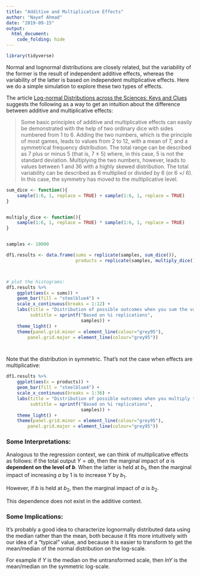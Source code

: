 ```yaml
---
title: "Additive and Multiplicative Effects"
author: "Nayef Ahmad"
date: "2019-09-15"
output: 
  html_document: 
    code_folding: hide
---
```


```r
library(tidyverse)
```

Normal and lognormal distributions are closely related, but the variability of the former is the result of independent additive effects, whereas the variability of the latter is based on independent multiplicative effects. Here we do a simple simulation to explore these two types of effects.

The article [Log-normal Distributions across the Sciences: Keys and Clues](https://watermark.silverchair.com/51-5-341.pdf?token=AQECAHi208BE49Ooan9kkhW_Ercy7Dm3ZL_9Cf3qfKAc485ysgAAAoMwggJ_BgkqhkiG9w0BBwagggJwMIICbAIBADCCAmUGCSqGSIb3DQEHATAeBglghkgBZQMEAS4wEQQMuMoYuT8hPTBnPBF0AgEQgIICNkBBiaBGQFdjIvCzU6H8Gp5HqHRy8eyDYKy9q255kaKFxblUmxh0dAu2tsChHGl6QKauwVgrJoiGVdi14v7AA2sUKApCPuWG47qbpqt9wMu9PmX-OjWM3VqBnD-_EM5TIELjcaVr1cw0TYCTSIBSi_TW81uagw3eXDnE7VS2iCZhLkK4HRzxwnRS8KD3p6PRWp7cHKOtSt_MaWVUVcDPf1x01MzTjoBG9nfVTxzOJGMATXJb_KTzEiF9A3Dk4pvdMi3OAZp9s6oKrqrm-ZTP_AopEpaOFGkgPmKXh8k9F44CgjhPhPLZRQIQHLu-_xWryu7_rn8310zwLmvhwqdVP-up8gM8tgmm6JQR_zn7zFqI0_pZCNeOZh0jI4x2GhBPcYkI_P_rRiz5S96b2gpC3QQTRMQXmZeXgx1jAdri3dKttKKtGJhyUUAOnKiaP5lhPCIg5RdAxhijJsx3zztzQztWj6HmDwrnV95JQpy7u28kwoGrLz1k-CV4g2sR6fWk4K9uMPXvreJSk0cMbNyUMN9KiJnGecYWzIhnkbb8C0_rbO4ZY1mLRRZlu89gJvmMRpIadcLxY5igHUIn0Pe2CFnUtfMw42LmSNS40Q7gcU0o4Sbqno5rnSUeNn2W1MgTDN21hpw04_n0UXoCbc9Z5Rom-lvPs-e1roouLNU1uU9Mvo9OCEvFApDvsClkzSozn8_BxH8cUpaDS7gdfxJQ2Lq9z20PBYQnjaMIG9qVp7sGBVHNEHAv) suggests the following as a way to get an intuition about the difference between additive and multiplicative effects:  


> Some basic principles of additive and multiplicative effects can easily be demonstrated with the help of two ordinary dice with sides numbered from 1 to 6. Adding the two numbers, which is the principle of most games, leads to
values from 2 to 12, with a mean of 7, and a symmetrical frequency distribution. The total range can be described as
7 plus or minus 5 (that is, 7 ± 5) where, in this case, 5 is not the standard deviation. Multiplying the two numbers, however, leads to values between 1 and 36 with a highly skewed distribution. The total variability can be described as 6 multiplied or divided by 6 (or 6 ×/ 6). In this case, the symmetry has moved to the multiplicative level.



```r

sum_dice <- function(){
    sample(1:6, 1, replace = TRUE) + sample(1:6, 1, replace = TRUE)
}


multiply_dice <- function(){
    sample(1:6, 1, replace = TRUE) * sample(1:6, 1, replace = TRUE)
}


samples <- 10000

df1.results <- data.frame(sums = replicate(samples, sum_dice()), 
                          products = replicate(samples, multiply_dice()))



# plot the histograms: 
df1.results %>% 
    ggplot(aes(x = sums)) + 
    geom_bar(fill = "steelblue4") + 
    scale_x_continuous(breaks = 1:12) + 
    labs(title = "Distribution of possible outcomes when you sum the values of 2 dice", 
         subtitle = sprintf("Based on %i replications", 
                            samples)) + 
    theme_light() + 
    theme(panel.grid.minor = element_line(colour="grey95"), 
        panel.grid.major = element_line(colour="grey95"))




```


Note that the distribution in symmetric. That's not the case when effects are multiplicative: 

```r
df1.results %>% 
    ggplot(aes(x = products)) + 
    geom_bar(fill = "steelblue4") + 
    scale_x_continuous(breaks = 1:36) + 
    labs(title = "Distribution of possible outcomes when you multiply the values of 2 dice", 
         subtitle = sprintf("Based on %i replications", 
                            samples)) + 
    theme_light() + 
    theme(panel.grid.minor = element_line(colour="grey95"), 
        panel.grid.major = element_line(colour="grey95"))


```


### Some Interpretations: 
Analogous to the regression context, we can think of multiplicative effects as follows: if the total output $Y = ab$, then the marginal impact of $a$ is **dependent on the level of $b$**. When the latter is held at $b_1$, then the marginal impact of increasing $a$ by 1 is to increase $Y$ by $b_1$. 

However, if $b$ is held at $b_2$, then the marginal impact of $a$ is $b_2$. 

This dependence does not exist in the additive context. 

### Some Implications: 
It's probably a good idea to characterize lognormally distributed data using the median rather than the mean, both because it fits more intuitively with our idea of a "typical" value, and because it is easier to transform to get the mean/median of the normal distribution on the log-scale. 

For example if $Y$ is the median on the untransformed scale, then $lnY$ is the mean/median on the symmetric log-scale. 
